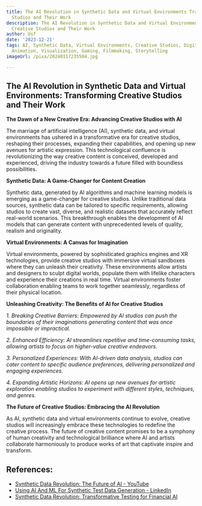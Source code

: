 ```yaml
---
title: The AI Revolution in Synthetic Data and Virtual Environments Transforming Creative
  Studios and Their Work
description: The AI Revolution in Synthetic Data and Virtual Environments Transforming
  Creative Studios and Their Work
author: Usf
date: '2023-12-21'
tags: AI, Synthetic Data, Virtual Environments, Creative Studios, Digital Art, Design,
  Animation, Visualization, Gaming, Filmmaking, Storytelling
imageUrl: /pixa/20240117235504.jpg

---
```

## The AI Revolution in  Synthetic Data and Virtual Environments: Transforming Creative Studios and Their  Work

**The Dawn of a New Creative Era: Advancing Creative Studios with AI**

The marriage of artificial intelligence (AI), synthetic  data, and virtual environments has ushered in a  transformative era for creative  studios, reshaping their processes, expanding their capabilities, and opening up new avenues for artistic expression. This technological  confluence is revolutionizing  the way creative content is conceived,  developed and experienced, driving the industry  towards a future filled with boundless possibilities.

**Synthetic  Data: A Game-Changer for Content  Creation**

Synthetic data, generated by AI algorithms and machine learning models is emerging as a game-changer for creative studios. Unlike traditional data  sources, synthetic data  can be tailored to specific requirements, allowing studios  to create vast, diverse, and realistic datasets that  accurately reflect real-world scenarios. This breakthrough enables the development of AI models  that can generate content with unprecedented levels  of quality, realism and originality.

**Virtual Environments: A Canvas for Imagination**

Virtual environments, powered by sophisticated graphics engines and XR technologies, provide creative studios with immersive virtual sandboxes where they can unleash their creativity.  These environments allow artists  and designers to sculpt digital worlds, populate them with lifelike characters and experience their creations in real time. Virtual environments foster collaboration enabling teams to work together seamlessly, regardless of their physical location.

**Unleashing  Creativity: The Benefits of AI for Creative Studios**

_1. Breaking Creative Barriers: Empowered by AI studios can  push the boundaries of their imaginations generating content that was once impossible or impractical._

_2. Enhanced  Efficiency:  AI streamlines repetitive and time-consuming tasks, allowing artists to focus on higher-value creative endeavors._

_3. Personalized Experiences: With  AI-driven data analysis, studios can cater content to specific audience  preferences, delivering personalized and engaging experiences._

_4. Expanding Artistic Horizons: AI opens up new avenues for artistic exploration enabling studios to experiment with different  styles, techniques, and genres._

**The  Future of Creative Studios:  Embracing the AI Revolution**

As AI, synthetic data and virtual environments  continue to evolve, creative studios will increasingly embrace these  technologies  to redefine the creative process. The  future of creative content promises  to be a  symphony  of human creativity  and technological brilliance where AI and artists collaborate harmoniously to produce works of art that captivate inspire and transform.

## References:
- [Synthetic Data Revolution: The Future of AI - YouTube](https://www.youtube.com/watch?v=_9k787kValY)
- [Using AI And ML For Synthetic Test Data Generation - LinkedIn](https://www.linkedin.com/pulse/using-ai-ml-synthetic-test-data-generation-aaron-francesconi-m4b3e)
- [Synthetic Data Revolution: Transformative Testing for Financial AI](https://www.linkedin.com/pulse/synthetic-data-revolution-transformative-testing-financial-ai-arymc?trk=public_post_main-feed-card_reshare_feed-article-content)
